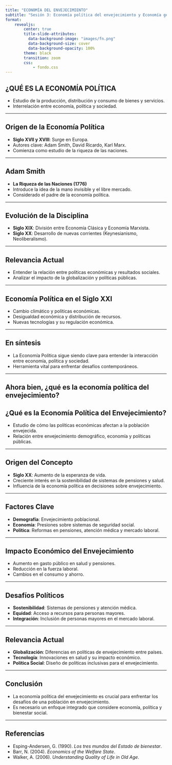 ```yaml
---
title: "ECONOMÍA DEL ENVEJECIMIENTO"
subtitle: "Sesión 3: Economía política del envejecimiento y Economía generacional "
format:
    revealjs:
        center: true
        title-slide-attributes: 
          data-background-image: "images/fn.png"
          data-background-size: cover
          data-background-opacity: 100%
        theme: black
        transition: zoom
        css:
            - fondo.css
---
```



## ¿QUÉ ES LA ECONOMÍA POLÍTICA


- Estudio de la producción, distribución y consumo de bienes y servicios.
- Interrelación entre economía, política y sociedad.

---

## Origen de la Economía Política

- **Siglo XVII y XVIII**: Surge en Europa.
- Autores clave: Adam Smith, David Ricardo, Karl Marx.
- Comienza como estudio de la riqueza de las naciones.

---

## Adam Smith

- **La Riqueza de las Naciones (1776)**
- Introduce la idea de la mano invisible y el libre mercado.
- Considerado el padre de la economía política.

---

## Evolución de la Disciplina

- **Siglo XIX**: División entre Economía Clásica y Economía Marxista.
- **Siglo XX**: Desarrollo de nuevas corrientes (Keynesianismo, Neoliberalismo).

---

## Relevancia Actual

- Entender la relación entre políticas económicas y resultados sociales.
- Analizar el impacto de la globalización y políticas públicas.

---

## Economía Política en el Siglo XXI

- Cambio climático y políticas económicas.
- Desigualdad económica y distribución de recursos.
- Nuevas tecnologías y su regulación económica.

---

## En síntesis

- La Economía Política sigue siendo clave para entender la interacción entre economía, política y sociedad.
- Herramienta vital para enfrentar desafíos contemporáneos.

---

## Ahora bien, ¿qué es la economía política del envejecimiento?

## ¿Qué es la Economía Política del Envejecimiento?

- Estudio de cómo las políticas económicas afectan a la población envejecida.
- Relación entre envejecimiento demográfico, economía y políticas públicas.

---

## Origen del Concepto

- **Siglo XX**: Aumento de la esperanza de vida.
- Creciente interés en la sostenibilidad de sistemas de pensiones y salud.
- Influencia de la economía política en decisiones sobre envejecimiento.

---

## Factores Clave

- **Demografía**: Envejecimiento poblacional.
- **Economía**: Presiones sobre sistemas de seguridad social.
- **Política**: Reformas en pensiones, atención médica y mercado laboral.

---

## Impacto Económico del Envejecimiento

- Aumento en gasto público en salud y pensiones.
- Reducción en la fuerza laboral.
- Cambios en el consumo y ahorro.

---

## Desafíos Políticos

- **Sostenibilidad**: Sistemas de pensiones y atención médica.
- **Equidad**: Acceso a recursos para personas mayores.
- **Integración**: Inclusión de personas mayores en el mercado laboral.

---

## Relevancia Actual

- **Globalización**: Diferencias en políticas de envejecimiento entre países.
- **Tecnología**: Innovaciones en salud y su impacto económico.
- **Política Social**: Diseño de políticas inclusivas para el envejecimiento.

---

## Conclusión

- La economía política del envejecimiento es crucial para enfrentar los desafíos de una población en envejecimiento.
- Es necesario un enfoque integrado que considere economía, política y bienestar social.

---

## Referencias

- Esping-Andersen, G. (1990). *Los tres mundos del Estado de bienestar*.
- Barr, N. (2004). *Economics of the Welfare State*.
- Walker, A. (2006). *Understanding Quality of Life in Old Age*.








<script>
    document.addEventListener('DOMContentLoaded', (event) => {
        const synth = window.speechSynthesis;
        let utterance;
        let speaking = false;
        let paused = false;

        const readIncrementalContent = (element) => {
            if (utterance && synth.speaking) {
                synth.cancel();
            }
            let textToRead = element.textContent;

            if (textToRead.trim() !== '') {
                utterance = new SpeechSynthesisUtterance(textToRead);
                synth.speak(utterance);
            }
        };

        const readCurrentSlide = () => {
            if (utterance && synth.speaking) {
                synth.cancel();
            }
            const currentSlide = document.querySelector('.present');
            const visibleElements = currentSlide.querySelectorAll('h1, h2, h3, h4, h5, h6, p, li:not([aria-hidden="true"]):not(.fragment)');
            let textToRead = '';

            visibleElements.forEach((el) => {
                if (getComputedStyle(el).display !== 'none') {
                    textToRead += el.textContent + ' ';
                }
            });

            if (textToRead.trim() !== '') {
                utterance = new SpeechSynthesisUtterance(textToRead);
                synth.speak(utterance);
            }
        };

        document.addEventListener('keydown', (event) => {
            if (event.key.toLowerCase() === 'q') {
                if (paused) {
                    synth.resume();
                } else {
                    synth.pause();
                }
                paused = !paused;
                speaking = synth.speaking;
            }
        });

        Reveal.on('slidechanged', (event) => {
            readCurrentSlide();
        });

        Reveal.on('fragmentshown', (event) => {
            readIncrementalContent(event.fragment);
        });

        // Initialize Reveal.js
        Reveal.initialize();
    });
</script>